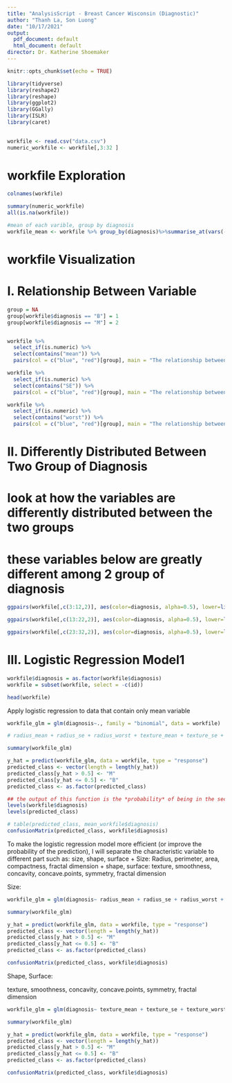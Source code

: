 ---
title: "AnalysisScript - Breast Cancer Wisconsin (Diagnostic)"
author: "Thanh La, Son Luong"
date: "10/17/2021"
output:
  pdf_document: default
  html_document: default
director: Dr. Katherine Shoemaker
---

```{r setup, include=FALSE}
knitr::opts_chunk$set(echo = TRUE)
```

```{r}
library(tidyverse)
library(reshape2)
library(reshape)
library(ggplot2)
library(GGally)
library(ISLR)
library(caret)
  
```


```{r}
workfile <- read.csv("data.csv")
numeric_workfile <- workfile[,3:32 ]
```

# workfile Exploration

```{r}
colnames(workfile)
```

```{r}
summary(numeric_workfile)
all(is.na(workfile))
```
```{r, warning=F}
#mean of each varible, group by diagnosis
workfile_mean <- workfile %>% group_by(diagnosis)%>%summarise_at(vars(-id),funs(mean(., na.rm=TRUE)))
```

# workfile Visualization

# I. Relationship Between Variable

```{r}
group = NA
group[workfile$diagnosis == "B"] = 1
group[workfile$diagnosis == "M"] = 2


workfile %>% 
  select_if(is.numeric) %>% 
  select(contains("mean")) %>% 
  pairs(col = c("blue", "red")[group], main = "The relationship between 'Mean' variable")

workfile %>% 
  select_if(is.numeric) %>% 
  select(contains("SE")) %>% 
  pairs(col = c("blue", "red")[group], main = "The relationship between 'Standard Error' variable")

workfile %>% 
  select_if(is.numeric) %>% 
  select(contains("worst")) %>% 
  pairs(col = c("blue", "red")[group], main = "The relationship between 'Worst' variable") 
```

# II. Differently Distributed Between Two Group of Diagnosis

# look at how the variables are differently distributed between the two groups

# these variables below are greatly different among 2 group of diagnosis

```{r}
ggpairs(workfile[,c(3:12,2)], aes(color=diagnosis, alpha=0.5), lower=list(continuous="smooth"))
```
```{r}
ggpairs(workfile[,c(13:22,2)], aes(color=diagnosis, alpha=0.5), lower=list(continuous="smooth"))
```
```{r}
ggpairs(workfile[,c(23:32,2)], aes(color=diagnosis, alpha=0.5), lower=list(continuous="smooth"))
```

# III. Logistic Regression Model1
```{r}
workfile$diagnosis = as.factor(workfile$diagnosis)
workfile = subset(workfile, select = -c(id))
```

```{r}
head(workfile)
```


Apply logistic regression to data that contain only mean variable
```{r}
workfile_glm = glm(diagnosis~., family = "binomial", data = workfile)

# radius_mean + radius_se + radius_worst + texture_mean + texture_se + texture_worst + area_mean + area_se + area_worst + smoothness_mean + smoothness_se + smoothness_worst + concavity_mean + concavity_se + concavity_worst + concave.points_mean + concave.points_se + concave.points_worst + fractal_dimension_mean +  fractal_dimension_se + fractal_dimension_worst

```
```{r}
summary(workfile_glm)
```



```{r}
y_hat = predict(workfile_glm, data = workfile, type = "response")
predicted_class <- vector(length = length(y_hat))
predicted_class[y_hat > 0.5] <- "M"
predicted_class[y_hat <= 0.5] <- "B"
predicted_class <- as.factor(predicted_class)
```

```{r}
## the output of this function is the *probability* of being in the second class
levels(workfile$diagnosis)
levels(predicted_class)
```

```{r}
# table(predicted_class, mean_workfile$diagnosis)
confusionMatrix(predicted_class, workfile$diagnosis)
```

To make the logistic regression model more efficient (or improve the probability of the prediction), I will separate the characteristic variable to different part such as: size, shape, surface
+ Size: Radius, perimeter, area, compactness, fractal dimension
+ shape, surface: texture, smoothness, concavity, concave.points, symmetry, fractal dimension

Size: 

```{r}
workfile_glm = glm(diagnosis~ radius_mean + radius_se + radius_worst + perimeter_mean + perimeter_se + perimeter_worst + area_mean + area_se + area_worst + compactness_mean + compactness_se + compactness_worst + fractal_dimension_mean +  fractal_dimension_se + fractal_dimension_worst, family = "binomial", data = workfile)
```
```{r}
summary(workfile_glm)
```
```{r}
y_hat = predict(workfile_glm, data = workfile, type = "response")
predicted_class <- vector(length = length(y_hat))
predicted_class[y_hat > 0.5] <- "M"
predicted_class[y_hat <= 0.5] <- "B"
predicted_class <- as.factor(predicted_class)

confusionMatrix(predicted_class, workfile$diagnosis)
```

Shape, Surface:

texture, smoothness, concavity, concave.points, symmetry, fractal dimension

```{r}
workfile_glm = glm(diagnosis~ texture_mean + texture_se + texture_worst + smoothness_mean + smoothness_se + smoothness_worst + concavity_mean + concavity_se + concavity_worst + concave.points_mean + concave.points_se + concave.points_worst + symmetry_mean + symmetry_se + symmetry_worst + fractal_dimension_mean +  fractal_dimension_se + fractal_dimension_worst, family = "binomial", data = workfile)
```
```{r}
summary(workfile_glm)
```
```{r}
y_hat = predict(workfile_glm, data = workfile, type = "response")
predicted_class <- vector(length = length(y_hat))
predicted_class[y_hat > 0.5] <- "M"
predicted_class[y_hat <= 0.5] <- "B"
predicted_class <- as.factor(predicted_class)

confusionMatrix(predicted_class, workfile$diagnosis)
```

